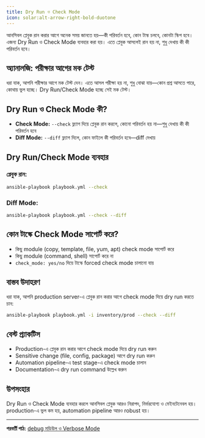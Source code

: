 ```yaml
---
title: Dry Run ও Check Mode
icon: solar:alt-arrow-right-bold-duotone
---
```


আনসিবল প্লেবুক রান করার আগে অনেক সময় জানতে হয়—কী পরিবর্তন হবে, কোন টাস্ক চলবে, কোনটা স্কিপ হবে। এজন্য Dry Run ও Check Mode ব্যবহার করা হয়। এতে প্লেবুক আসলেই রান হয় না, শুধু দেখায় কী কী পরিবর্তন হবে।

## অ্যানালজি: পরীক্ষার আগের মক টেস্ট

ধরা যাক, আপনি পরীক্ষার আগে মক টেস্ট দেন। এতে আসল পরীক্ষা হয় না, শুধু বোঝা যায়—কোন প্রশ্ন আসতে পারে, কোথায় ভুল হচ্ছে। Dry Run/Check Mode হচ্ছে সেই মক টেস্ট।

## Dry Run ও Check Mode কী?

- **Check Mode:** `--check` ফ্ল্যাগ দিয়ে প্লেবুক রান করলে, কোনো পরিবর্তন হয় না—শুধু দেখায় কী কী পরিবর্তন হবে
- **Diff Mode:** `--diff` ফ্ল্যাগ দিলে, কোন ফাইলে কী পরিবর্তন হবে—diff দেখায়

## Dry Run/Check Mode ব্যবহার

### প্লেবুক রান:
```bash
ansible-playbook playbook.yml --check
```

### Diff Mode:
```bash
ansible-playbook playbook.yml --check --diff
```

## কোন টাস্কে Check Mode সাপোর্ট করে?

- কিছু module (copy, template, file, yum, apt) check mode সাপোর্ট করে
- কিছু module (command, shell) সাপোর্ট করে না
- `check_mode: yes/no` দিয়ে টাস্কে forced check mode চালানো যায়

## বাস্তব উদাহরণ

ধরা যাক, আপনি production server-এ প্লেবুক রান করার আগে check mode দিয়ে dry run করতে চান:

```bash
ansible-playbook playbook.yml -i inventory/prod --check --diff
```

## বেস্ট প্র্যাকটিস

- Production-এ প্লেবুক রান করার আগে check mode দিয়ে dry run করুন
- Sensitive change (file, config, package) আগে dry run করুন
- Automation pipeline-এ test stage-এ check mode চালান
- Documentation-এ dry run command উল্লেখ করুন

## উপসংহার

Dry Run ও Check Mode ব্যবহার করলে আনসিবল প্লেবুক আরও নিরাপদ, নির্ভরযোগ্য ও মেইনটেনেবল হয়। production-এ ভুল কম হয়, automation pipeline আরও robust হয়।

---

**পরবর্তী পাঠ:** [debug মডিউল ও Verbose Mode](/ansible/debug-verbose)
